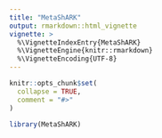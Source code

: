 ```yaml
---
title: "MetaShARK"
output: rmarkdown::html_vignette
vignette: >
  %\VignetteIndexEntry{MetaShARK}
  %\VignetteEngine{knitr::rmarkdown}
  %\VignetteEncoding{UTF-8}
---
```


```r
knitr::opts_chunk$set(
  collapse = TRUE,
  comment = "#>"
)
```

```r
library(MetaShARK)
```

